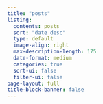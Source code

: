 ```yaml
---
title: "posts"
listing:
  contents: posts
  sort: "date desc"
  type: default
  image-align: right
  max-description-length: 175
  date-format: medium
  categories: true
  sort-ui: false
  filter-ui: false
page-layout: full
title-block-banner: false
---
```

